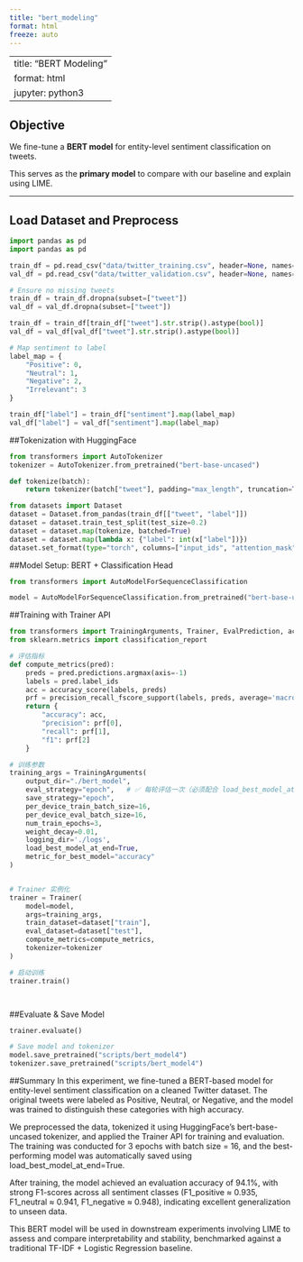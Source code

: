 ```yaml
---
title: "bert_modeling"
format: html
freeze: auto
---
```


---
title: "BERT Modeling"
format: html
jupyter: python3
---

## Objective

We fine-tune a **BERT model** for entity-level sentiment classification on tweets.

This serves as the **primary model** to compare with our baseline and explain using LIME.

---

## Load Dataset and Preprocess

```python
import pandas as pd
import pandas as pd

train_df = pd.read_csv("data/twitter_training.csv", header=None, names=["id", "entity", "sentiment", "tweet"])
val_df = pd.read_csv("data/twitter_validation.csv", header=None, names=["id", "entity", "sentiment", "tweet"])

# Ensure no missing tweets
train_df = train_df.dropna(subset=["tweet"])
val_df = val_df.dropna(subset=["tweet"])

train_df = train_df[train_df["tweet"].str.strip().astype(bool)]
val_df = val_df[val_df["tweet"].str.strip().astype(bool)]

# Map sentiment to label
label_map = {
    "Positive": 0,
    "Neutral": 1,
    "Negative": 2,
    "Irrelevant": 3
}

train_df["label"] = train_df["sentiment"].map(label_map)
val_df["label"] = val_df["sentiment"].map(label_map)
```


##Tokenization with HuggingFace
```python
from transformers import AutoTokenizer
tokenizer = AutoTokenizer.from_pretrained("bert-base-uncased")

def tokenize(batch):
    return tokenizer(batch["tweet"], padding="max_length", truncation=True, max_length=128)

from datasets import Dataset
dataset = Dataset.from_pandas(train_df[["tweet", "label"]])
dataset = dataset.train_test_split(test_size=0.2)
dataset = dataset.map(tokenize, batched=True)
dataset = dataset.map(lambda x: {"label": int(x["label"])})
dataset.set_format(type="torch", columns=["input_ids", "attention_mask", "label"])


```

##Model Setup: BERT + Classification Head
```python
from transformers import AutoModelForSequenceClassification

model = AutoModelForSequenceClassification.from_pretrained("bert-base-uncased", num_labels=4)
```

##Training with Trainer API
```python
from transformers import TrainingArguments, Trainer, EvalPrediction, accuracy_score
from sklearn.metrics import classification_report

# 评估指标
def compute_metrics(pred):
    preds = pred.predictions.argmax(axis=-1)
    labels = pred.label_ids
    acc = accuracy_score(labels, preds)
    prf = precision_recall_fscore_support(labels, preds, average='macro')
    return {
        "accuracy": acc,
        "precision": prf[0],
        "recall": prf[1],
        "f1": prf[2]
    }

# 训练参数
training_args = TrainingArguments(
    output_dir="./bert_model",
    eval_strategy="epoch",   # ✅ 每轮评估一次（必须配合 load_best_model_at_end 使用）
    save_strategy="epoch",
    per_device_train_batch_size=16,
    per_device_eval_batch_size=16,
    num_train_epochs=3,
    weight_decay=0.01,
    logging_dir='./logs',
    load_best_model_at_end=True,
    metric_for_best_model="accuracy"
)


# Trainer 实例化
trainer = Trainer(
    model=model,
    args=training_args,
    train_dataset=dataset["train"],
    eval_dataset=dataset["test"],
    compute_metrics=compute_metrics,
    tokenizer=tokenizer
)

# 启动训练
trainer.train()




```

##Evaluate & Save Model
```python
trainer.evaluate()

# Save model and tokenizer
model.save_pretrained("scripts/bert_model4")
tokenizer.save_pretrained("scripts/bert_model4")
```

##Summary
In this experiment, we fine-tuned a BERT-based model for entity-level sentiment classification on a cleaned Twitter dataset. The original tweets were labeled as Positive, Neutral, or Negative, and the model was trained to distinguish these categories with high accuracy.

We preprocessed the data, tokenized it using HuggingFace's bert-base-uncased tokenizer, and applied the Trainer API for training and evaluation. The training was conducted for 3 epochs with batch size = 16, and the best-performing model was automatically saved using load_best_model_at_end=True.

After training, the model achieved an evaluation accuracy of 94.1%, with strong F1-scores across all sentiment classes (F1_positive ≈ 0.935, F1_neutral ≈ 0.941, F1_negative ≈ 0.948), indicating excellent generalization to unseen data.

This BERT model will be used in downstream experiments involving LIME to assess and compare interpretability and stability, benchmarked against a traditional TF-IDF + Logistic Regression baseline.